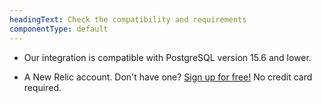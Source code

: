 ```yaml
---
headingText: Check the compatibility and requirements
componentType: default
---
```


* Our integration is compatible with PostgreSQL version 15.6 and lower.

* A New Relic account. Don't have one? [Sign up for free!](https://newrelic.com/signup) No credit card required.
